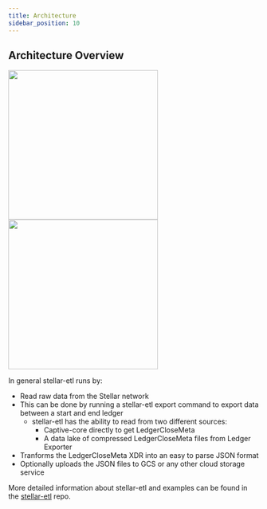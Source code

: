 ```yaml
---
title: Architecture
sidebar_position: 10
---
```



## Architecture Overview

<img src={stellar_arch} width="300"/>

<img src={stellar_etl_arch} width="300"/>

In general stellar-etl runs by:

* Read raw data from the Stellar network
* This can be done by running a stellar-etl export command to export data between a start and end ledger
  * stellar-etl has the ability to read from two different sources:
    * Captive-core directly to get LedgerCloseMeta
    * A data lake of compressed LedgerCloseMeta files from Ledger Exporter
* Tranforms the LedgerCloseMeta XDR into an easy to parse JSON format
* Optionally uploads the JSON files to GCS or any other cloud storage service

More detailed information about stellar-etl and examples can be found in the [stellar-etl](https://github.com/stellar/stellar-etl/tree/master) repo.